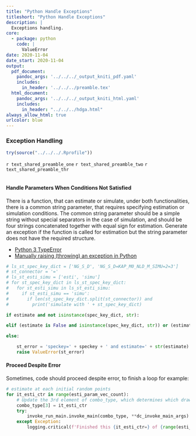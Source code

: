 ```yaml
---
title: "Python Handle Exceptions"
titleshort: "Python Handle Exceptions"
description: |
  Exceptions handling.
core:
  - package: python
    code: |
      ValueError
date: 2020-11-04
date_start: 2020-11-04
output:
  pdf_document:
    pandoc_args: '../../../_output_kniti_pdf.yaml'
    includes:
      in_header: '../../../preamble.tex'
  html_document:
    pandoc_args: '../../../_output_kniti_html.yaml'
    includes:
      in_header: "../../../hdga.html"
always_allow_html: true
urlcolor: blue
---
```


### Exception Handling

```r
try(source("../../../.Rprofile"))
```

`r text_shared_preamble_one`
`r text_shared_preamble_two`
`r text_shared_preamble_thr`

```python
```

#### Handle Parameters When Conditions Not Satisfied

There is a function, that can estimate or simulate, under both functionalities, there is a common string parameter, that requires specifying estimation or simulation conditions. The common string parameter should be a simple string without special separators in the case of simulation, and should be four strings concatenated together with equal sign for estimation. Generate an exception if the function is called for estimation but the string parameter does not have the required structure.

- [Python 3 TypeError](https://docs.python.org/3/library/exceptions.html#TypeError)
- [Manually raising (throwing) an exception in Python](https://stackoverflow.com/a/30317038/8280804)

```python
# ls_st_spec_key_dict = ['NG_S_D', 'NG_S_D=KAP_M0_NLD_M_SIMU=2=3']
# st_connector = '='
# ls_st_esti_simu = ['esti', 'simu']
# for st_spec_key_dict in ls_st_spec_key_dict:
#   for st_esti_simu in ls_st_esti_simu:
#     if st_esti_simu == 'simu':
#       if len(st_spec_key_dict.split(st_connector)) and
#         print('simulate with ' + st_spec_key_dict)

if estimate and not isinstance(spec_key_dict, str):

elif (estimate is False and isinstance(spec_key_dict, str)) or (estimate is False and isinstance(spec_key_dict, dict)):

else:

    st_error = 'speckey=' + speckey + ' and estimate=' + str(estimate)
    raise ValueError(st_error)
```

#### Proceed Despite Error

Sometimes, code should proceed despite error, to finish a loop for example:

```python
# estimate at each initial random points
for it_esti_ctr in range(esti_param_vec_count):
    # Update the 3rd element of combo_type, which determines which draw index to use
    combo_type[3] = it_esti_ctr
    try:
        invoke_run_main.invoke_main(combo_type, **dc_invoke_main_args)
    except Exception:
        logging.critical(f'Finished this {it_esti_ctr=} of {range(esti_param_vec_count)=}')
```
